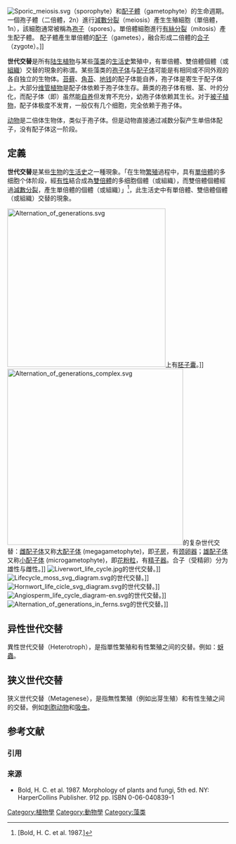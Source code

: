[[File:Sporic_meiosis.svg|right]]（sporophyte）和[[配子體|配子體]]（gametophyte）的生命週期。一個孢子體（二倍體，2n）進行[[減數分裂|減數分裂]]（meiosis）產生生殖細胞（單倍體，1n），該細胞通常被稱為[[孢子|孢子]]（spores）。單倍體細胞進行[[有絲分裂|有絲分裂]]（mitosis）產生配子體。 配子體產生單倍體的[[配子|配子]]（gametes），融合形成二倍體的[[合子|合子]]（zygote）。]] <!-- 在题注中添加英文译名是考虑到图片内容只含有英文名。若图片内容有中文名了，可将题注中的英文名移除。 -->

'''世代交替'''是所有[[陆生植物|陆生植物]]与某些[[藻类|藻类]]的[[生活史|生活史]]繁殖中，有單倍體、雙倍體個體（或[[组织_(生物学)|組織]]）交替的現象的称谓。某些藻类的[[孢子体|孢子体]]与[[配子體|配子体]]可能是有相同或不同外观的各自独立的生物体。[[苔藓植物|苔藓]]、[[角苔|角苔]]、[[地钱|地钱]]的配子体能自养，孢子体是寄生于配子体上。大部分[[维管植物|维管植物]]是配子体依赖于孢子体生存。蕨类的孢子体有根、茎、叶的分化，而配子体（即{{tsl|en|prothallus|原叶体}}）虽然能[[自养生物|自养]]但发育不充分，幼孢子体依赖其生长。对于[[被子植物|被子植物]]，配子体极度不发育，一般仅有几个细胞，完全依赖于孢子体。

[[动物|动物]]是二倍体生物体，类似于孢子体。但是动物直接通过减数分裂产生单倍体配子，没有配子体这一阶段。

==定義==
'''世代交替'''是某些[[生物|生物]]的[[生活史|生活史]]之一種現象。「在生物[[繁殖|繁殖]]過程中，具有[[單倍體|單倍體]]的多细胞个体阶段，經[[有性生殖|有性]]結合成為[[雙倍體|雙倍體]]的多细胞個體（或組織），而雙倍體個體經過[[減數分裂|減數分裂]]，產生單倍體的個體（或組織）」<ref name="bold">[Bold, H. C. et al. 1987.]</ref>，此生活史中有單倍體、雙倍體個體（或組織）交替的現象。

[[Image:Alternation_of_generations.svg|360px]]上有[[胚子囊|胚子囊]]。]]
[[Image:Alternation_of_generations_complex.svg|400px]]的复杂世代交替：[[雌配子體|雌配子体]]又称[[大配子体|大配子体]] (megagametophyte)，即[[子房|子房]]，有[[颈卵器|颈卵器]]；[[雄配子体|雄配子体]]又称[[小配子体|小配子体]] (microgametophyte)，即[[花粉粒|花粉粒]]，有[[精子器|精子器]]。合子（受精卵）分为雄性与雌性。]]
[[File:Liverwort_life_cycle.jpg|thumb]]的世代交替。]]
[[File:Lifecycle_moss_svg_diagram.svg|thumb]]的世代交替。]]
[[File:Hornwort_life_cicle_svg_diagram.svg|thumb]]的世代交替。]]
[[File:Angiosperm_life_cycle_diagram-en.svg|thumb]]的世代交替。]]
[[File:Alternation_of_generations_in_ferns.svg|thumb]]的世代交替。]]
== 异性世代交替 ==
異性世代交替（Heterotroph），是指單性繁殖和有性繁殖之间的交替。例如：[[蚜虫|蚜蟲]]。

== 狭义世代交替 ==
狭义世代交替（Metagenese），是指無性繁殖（例如出芽生殖）和有性生殖之间的交替。例如[[刺胞动物|刺胞动物]]和[[吸虫|吸虫]]。

== 参考文献 ==
=== 引用 ===
{{Reflist}}

=== 来源 ===
{{refbegin}}
* Bold, H. C. et al. 1987. Morphology of plants and fungi, 5th ed. NY: HarperCollins Publisher. 912 pp. ISBN 0-06-040839-1
{{refend}}

[[Category:植物學|Category:植物學]]
[[Category:動物學|Category:動物學]]
[[Category:藻类|Category:藻类]]